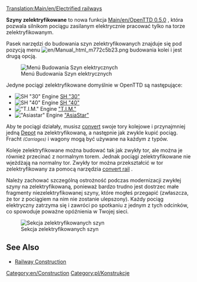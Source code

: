 [[Translation:Main/en/Electrified railways]]<!--{{Template:Types_of_railways}}-->{{pl/Typy kolei}}

'''Szyny zelektryfikowane ''' to nowa funkcja [[Main/en/OpenTTD 0.5.0]] , która pozwala silnikom pociągu zasilanym elektrycznie pracować tylko na torze zelektryfikowanym.

Pasek narzędzi do budowania szyn zelektryfikowanych znajduje się pod pozycją menu [[File:en/Manual html m772c5b23.png]]  budowania kolei i jest drugą opcją.

[[File:en/Openttd-rail1.png|none|Menú Budowania Szyn elektrycznych]]

Jedyne pociągi zelektryfikowane domyślnie w OpenTTD są następujące:
*[[File:en/Sh30.png|SH "30" Engine]] [[Main/pl/SH "30"|SH "30"]]
*[[File:en/Sh40.png|SH "40" Engine]] [[Main/pl/SH "40"|SH "40"]]
*[[File:en/Tim.png|"T.I.M." Engine]] [[Main/pl/T.I.M|"T.I.M."]]
*[[File:en/Asiastar.png|"Asiastar" Engine]] [[Main/pl/AsiaStar|"AsiaStar"]]

Aby te pociągi działały, musisz [[Main/en/Convert rail|convert]] swoje tory kolejowe i przynajmniej jedną   [[Main/en/Depots|Depot]] na zelektryfikowaną, a następnie jak zwykle kupić pociąg. Fracht <small>''(Carriages)''</small> i wagony mogą być używane na każdym z typów.

Koleje zelektryfikowane można budować tak jak zwykły tor, ale można je również przecinać z normalnym torem. Jednak pociągi zelektryfikowane nie wjeżdżają na normalny tor. Zwykły tor można przekształcić w tor zelektryfikowany za pomocą narzędzia [[Main/en/Convert rail|convert rail]] .

Należy zachować szczególną ostrożność podczas modernizacji zwykłej szyny na zelektryfikowaną, ponieważ bardzo trudno jest dostrzec małe fragmenty niezelektryfikowanej szyny, które mogłeś przegapić (zwłaszcza, że ​​tor z pociągiem na nim nie zostanie ulepszony). Każdy pociąg elektryczny zatrzyma się i zawróci po spotkaniu z jednym z tych odcinków, co spowoduje poważne opóźnienia w Twojej sieci.

[[File:en/Erailways.png|none|frame|Sekcja zelektryfikowanych szyn]]

<!--{{en/Feature|0.5}}-->{{pl/Zgodne Wersje|0.5}}

==See Also==
*[[Main/pl/Linie kolejowe|Railway Construction]]

[[Category:en/Construction]][[Category:pl/Konstrukcje]]